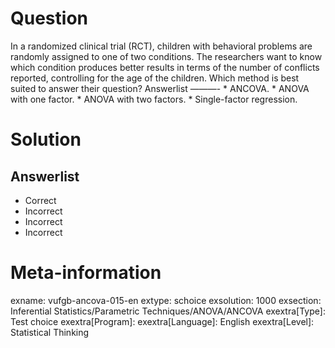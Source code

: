 Question
========

In a randomized clinical trial (RCT), children with behavioral problems are randomly assigned to one of two conditions. The researchers want to know which condition produces better results in terms of the number of conflicts reported, controlling for the age of the children. Which method is best suited to answer their question? 
Answerlist
----------
* ANCOVA.
* ANOVA with one factor.
* ANOVA with two factors.
* Single-factor regression.

Solution
========

Answerlist
----------
* Correct
* Incorrect
* Incorrect
* Incorrect

Meta-information
================
exname: vufgb-ancova-015-en
extype: schoice
exsolution: 1000
exsection: Inferential Statistics/Parametric Techniques/ANOVA/ANCOVA
exextra[Type]: Test choice
exextra[Program]: 
exextra[Language]: English
exextra[Level]: Statistical Thinking
